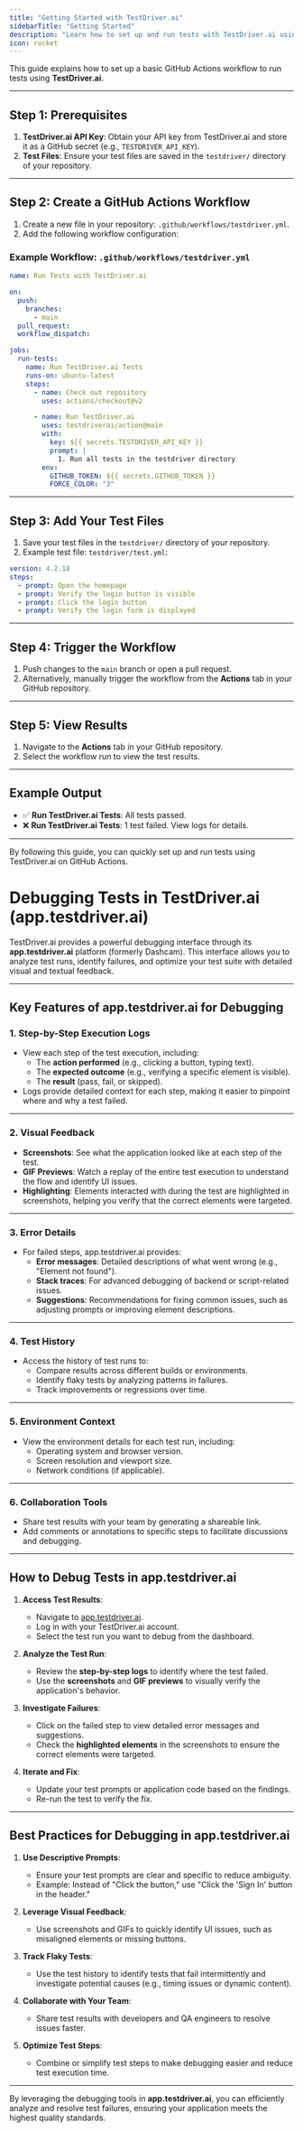 ```yaml
---
title: "Getting Started with TestDriver.ai"
sidebarTitle: "Getting Started"
description: "Learn how to set up and run tests with TestDriver.ai using GitHub Actions for seamless end-to-end testing."
icon: rocket
---
```


This guide explains how to set up a basic GitHub Actions workflow to run tests using **TestDriver.ai**.

---

## Step 1: Prerequisites

1. **TestDriver.ai API Key**: Obtain your API key from TestDriver.ai and store it as a GitHub secret (e.g., `TESTDRIVER_API_KEY`).
2. **Test Files**: Ensure your test files are saved in the `testdriver/` directory of your repository.

---

## Step 2: Create a GitHub Actions Workflow

1. Create a new file in your repository: `.github/workflows/testdriver.yml`.
2. Add the following workflow configuration:

### Example Workflow: `.github/workflows/testdriver.yml`

```yaml
name: Run Tests with TestDriver.ai

on:
  push:
    branches:
      - main
  pull_request:
  workflow_dispatch:

jobs:
  run-tests:
    name: Run TestDriver.ai Tests
    runs-on: ubuntu-latest
    steps:
      - name: Check out repository
        uses: actions/checkout@v2

      - name: Run TestDriver.ai
        uses: testdriverai/action@main
        with:
          key: ${{ secrets.TESTDRIVER_API_KEY }}
          prompt: |
            1. Run all tests in the testdriver directory
        env:
          GITHUB_TOKEN: ${{ secrets.GITHUB_TOKEN }}
          FORCE_COLOR: "3"


```


---

## Step 3: Add Your Test Files

1. Save your test files in the `testdriver/` directory of your repository.
2. Example test file: `testdriver/test.yml`:

```yaml
version: 4.2.18
steps:
  - prompt: Open the homepage
  - prompt: Verify the login button is visible
  - prompt: Click the login button
  - prompt: Verify the login form is displayed


```


---

## Step 4: Trigger the Workflow

1. Push changes to the `main` branch or open a pull request.
2. Alternatively, manually trigger the workflow from the **Actions** tab in your GitHub repository.

---

## Step 5: View Results

1. Navigate to the **Actions** tab in your GitHub repository.
2. Select the workflow run to view the test results.

---

## Example Output

- ✅ **Run TestDriver.ai Tests**: All tests passed.
- ❌ **Run TestDriver.ai Tests**: 1 test failed. View logs for details.

---

By following this guide, you can quickly set up and run tests using TestDriver.ai on GitHub Actions.

# Debugging Tests in TestDriver.ai (app.testdriver.ai)

TestDriver.ai provides a powerful debugging interface through its **app.testdriver.ai** platform (formerly Dashcam). This interface allows you to analyze test runs, identify failures, and optimize your test suite with detailed visual and textual feedback.

---

## Key Features of app.testdriver.ai for Debugging

### 1. **Step-by-Step Execution Logs**
- View each step of the test execution, including:
  - The **action performed** (e.g., clicking a button, typing text).
  - The **expected outcome** (e.g., verifying a specific element is visible).
  - The **result** (pass, fail, or skipped).
- Logs provide detailed context for each step, making it easier to pinpoint where and why a test failed.

---

### 2. **Visual Feedback**
- **Screenshots**: See what the application looked like at each step of the test.
- **GIF Previews**: Watch a replay of the entire test execution to understand the flow and identify UI issues.
- **Highlighting**: Elements interacted with during the test are highlighted in screenshots, helping you verify that the correct elements were targeted.

---

### 3. **Error Details**
- For failed steps, app.testdriver.ai provides:
  - **Error messages**: Detailed descriptions of what went wrong (e.g., "Element not found").
  - **Stack traces**: For advanced debugging of backend or script-related issues.
  - **Suggestions**: Recommendations for fixing common issues, such as adjusting prompts or improving element descriptions.

---

### 4. **Test History**
- Access the history of test runs to:
  - Compare results across different builds or environments.
  - Identify flaky tests by analyzing patterns in failures.
  - Track improvements or regressions over time.

---

### 5. **Environment Context**
- View the environment details for each test run, including:
  - Operating system and browser version.
  - Screen resolution and viewport size.
  - Network conditions (if applicable).

---

### 6. **Collaboration Tools**
- Share test results with your team by generating a shareable link.
- Add comments or annotations to specific steps to facilitate discussions and debugging.

---

## How to Debug Tests in app.testdriver.ai

1. **Access Test Results**:
   - Navigate to [app.testdriver.ai](https://app.testdriver.ai).
   - Log in with your TestDriver.ai account.
   - Select the test run you want to debug from the dashboard.

2. **Analyze the Test Run**:
   - Review the **step-by-step logs** to identify where the test failed.
   - Use the **screenshots** and **GIF previews** to visually verify the application's behavior.

3. **Investigate Failures**:
   - Click on the failed step to view detailed error messages and suggestions.
   - Check the **highlighted elements** in the screenshots to ensure the correct elements were targeted.

4. **Iterate and Fix**:
   - Update your test prompts or application code based on the findings.
   - Re-run the test to verify the fix.

---

## Best Practices for Debugging in app.testdriver.ai

1. **Use Descriptive Prompts**:
   - Ensure your test prompts are clear and specific to reduce ambiguity.
   - Example: Instead of "Click the button," use "Click the 'Sign In' button in the header."

2. **Leverage Visual Feedback**:
   - Use screenshots and GIFs to quickly identify UI issues, such as misaligned elements or missing buttons.

3. **Track Flaky Tests**:
   - Use the test history to identify tests that fail intermittently and investigate potential causes (e.g., timing issues or dynamic content).

4. **Collaborate with Your Team**:
   - Share test results with developers and QA engineers to resolve issues faster.

5. **Optimize Test Steps**:
   - Combine or simplify test steps to make debugging easier and reduce test execution time.

---

By leveraging the debugging tools in **app.testdriver.ai**, you can efficiently analyze and resolve test failures, ensuring your application meets the highest quality standards.
